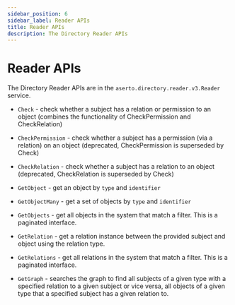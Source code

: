 ```yaml
---
sidebar_position: 6
sidebar_label: Reader APIs
title: Reader APIs
description: The Directory Reader APIs
---
```


# Reader APIs

The Directory Reader APIs are in the `aserto.directory.reader.v3.Reader` service.

- `Check` - check whether a subject has a relation or permission to an object (combines the functionality of CheckPermission and CheckRelation)
- `CheckPermission` - check whether a subject has a permission (via a relation) on an object (deprecated, CheckPermission is superseded by Check)
- `CheckRelation` - check whether a subject has a relation to an object (deprecated, CheckRelation is superseded by Check)

- `GetObject` - get an object by `type` and `identifier`
- `GetObjectMany` - get a set of objects by `type` and `identifier`
- `GetObjects` - get all objects in the system that match a filter. This is a paginated interface.

- `GetRelation` - get a relation instance between the provided subject and object using the relation type.
- `GetRelations` - get all relations in the system that match a filter. This is a paginated interface.

- `GetGraph` - searches the graph to find all subjects of a given type with a specified relation to a given subject or vice versa, all objects of a given type that a specified subject has a given relation to.

